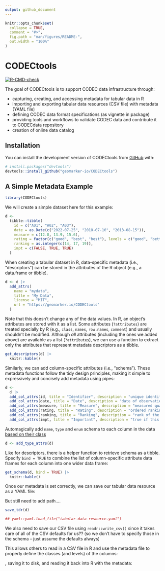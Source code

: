 ```yaml
---
output: github_document
---
```


<!-- README.md is generated from README.Rmd. Please edit that file -->

```r
knitr::opts_chunk$set(
  collapse = TRUE,
  comment = "#>",
  fig.path = "man/figures/README-",
  out.width = "100%"
)
```

# CODECtools

<!-- badges: start -->
[![R-CMD-check](https://github.com/geomarker-io/CODECtools/actions/workflows/R-CMD-check.yaml/badge.svg)](https://github.com/geomarker-io/CODECtools/actions/workflows/R-CMD-check.yaml)
<!-- badges: end -->

The goal of CODECtools is to support CODEC data infrastructure through:

- capturing, creating, and accessing metadata for tabular data in R
- importing and exporting tabular data resources (CSV file) with metadata (YAML file)
- defining CODEC data format specifications (as vignette in package)
- providing tools and workflows to validate CODEC data and contribute it to CODECdata repository
- creation of online data catalog

## Installation

You can install the development version of CODECtools from [GitHub](https://github.com/) with:

```r
# install.packages("devtools")
devtools::install_github("geomarker-io/CODECtools")
```

## A Simple Metadata Example

```r
library(CODECtools)
```

We will create a simple dataset here for this example:

```r
d <-
  tibble::tibble(
    id = c("A01", "A02", "A03"),
    date = as.Date(c("2022-07-25", "2018-07-10", "2013-08-15")),
    measure = c(12.8, 13.9, 15.6),
    rating = factor(c("good", "best", "best"), levels = c("good", "better", "best")),
    ranking = as.integer(c(14, 17, 19)),
    impt = c(FALSE, TRUE, TRUE)
  )
```

When creating a tabular dataset in R, data-specific metadata (i.e., "descriptors") can be stored in the attributes of the R object (e.g., a data.frame or tibble).

```r
d <- d |>
  add_attrs(
    name = "mydata",
    title = "My Data",
    license = "MIT",
    url = "https://geomarker.io/CODECtools"
  )
```

Note that this doesn't change any of the data values. In R, an object's attributes are stored with it as a list. Some attributes (`?attributes`) are treated specially by R (e.g., `class`, `names`, `row.names`, `comment`) and usually shouldn't be modified.  Although *all* attributes (including the ones we added above) are available as a list (`?attributes`), we can use a function to extract only the attributes that represent metadata descriptors as a tibble.

```r
get_descriptors(d) |>
  knitr::kable()
```

Similarly, we can add column-specific attributes (i.e., "schema"). These metadata functions follow the tidy design principles, making it simple to expressively and concisely add metadata using pipes:

```r
d <-
  d |>
  add_col_attrs(id, title = "Identifier", description = "unique identifier") |>
  add_col_attrs(date, title = "Date", description = "date of observation") |>
  add_col_attrs(measure, title = "Measure", description = "measured quantity") |>
  add_col_attrs(rating, title = "Rating", description = "ordered ranking of observation") |>
  add_col_attrs(ranking, title = "Ranking", description = "rank of the observation") |>
  add_col_attrs(impt, title = "Important", description = "true if this observation is important")
```

Automagically add `name`, `type` and `enum` schema to each column in the data [based on their class](link to where this is documented -- vignette?)

```r
d <- add_type_attrs(d)
```

Like for descriptors, there is a helper function to retrieve schema as a tibble.  Specify `bind = TRUE` to combine the list of column-specific attribute data frames for each column into one wider data frame:

```r
get_schema(d, bind = TRUE) |>
  knitr::kable()
```

Once our metadata is set correctly, we can save our tabular data resource as a YAML file:

But still need to add path....

```r
save_tdr(d)

## yaml::yaml.load_file("tabular-data-resource.yaml")

``` 

We also need to save our CSV file using `readr::write_csv()` since it takes care of all of the CSV defaults for us?? (so we don't have to specify those in the schema -- just assume the defaults always)

This allows others to read in a CSV file in R and use the metadata file to properly define the classes (and levels) of the columns:

, saving it to disk, and reading it back into R with the metadata:
